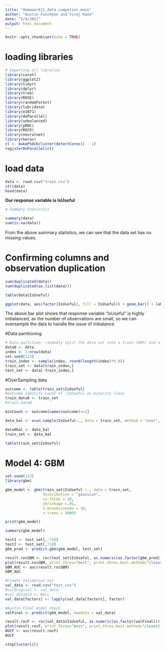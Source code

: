 ```yaml
---
title: "Homework11_data competion_main"
author: "Austin Funcheon and Viraj Rane"
date: "5/9/2022"
output: html_document
---
```


```r
knitr::opts_chunk$set(echo = TRUE)
```

# loading libraries
```r
# Importing all libraries
library(caret)
library(ggplot2)
library(tidyr)
library(dplyr)
library(tree)
library(ROSE)
library(randomForest)
library(lubridate)
library(e1071)
library(doParallel)
library(unbalanced)
library(pROC)
library(ROCR)
library(neuralnet)
library(keras)
cl <- makePSOCKcluster(detectCores() - 1)
registerDoParallel(cl)
```

# load data
```r
data <- read.csv("train.csv")
str(data)
head(data)
```

**Our response variable is IsUseful**

```r
# Summary Statistics

summary(data)
sum(is.na(data))
```

From the above summary statistics, we can see that the data set has no missing values.

# Confirming columns and observation duplication
```r
sum(duplicated(data))
sum(duplicated(as.list(data)))
```

```r
table(data$IsUseful)
```

```r
ggplot(data, aes(factor(IsUseful), fill = IsUseful)) + geom_bar() + labs(x = "Is Useful")
```

The above bar plot shows that response variable "IsUseful" is highly imbalanced, as the number of observations are small, so we can oversample the data to handle the issue of imbalance.

#Data partitioning

```r
# Data partition: randomly split the data set into a train (80%) and a test set (20%)
data0 <- data
index <- 1:nrow(data)
set.seed(123)
train_index <- sample(index, round(length(index)*0.8))
train_set <- data[train_index,]
test_set <- data[-train_index,]
```


#OverSampling data

```r
outcome <- table(train_set$IsUseful)
#outcome identify count of !ISUseful as minority class
train_data0 <- train_set
#train_data0

minCount <- outcome[names(outcome)==1]

data_bal <- ovun.sample(IsUseful~., data = train_set, method = "over", N = minCount*2)$data

data0bal <- data_bal
train_set <- data_bal

table(train_set$IsUseful)
```

# Model 4: GBM

```r
set.seed(123)
library(gbm)

gbm_model <- gbm(train_set$IsUseful ~., data = train_set,
                 distribution = "gaussian",
                 cv.folds = 10,
                 shrinkage =.01,
                 n.minobsinnode = 10,
                 n.trees = 5000)

print(gbm_model)

```


```r
summary(gbm_model)
```


```r
test1 <- test_set[,-710]
test2 <- test_set[,710]
gbm_pred <- predict.gbm(gbm_model, test_set)

result.rocGBM <- roc(test_set$IsUseful, as.numeric(as.factor(gbm_pred)))
plot(result.rocGBM, print.thres="best", print.thres.best.method="closest.topleft", print.auc=TRUE)
GBM_AUC <- auc(result.rocGBM)
GBM_AUC
```



```r
#Create Validation Set
val_data <- read.csv("test.csv")
#valOriginal <- val_data
#val_data$Id <- NULL
val_data[factors] <- lapply(val_data[factors], factor)
```


```r
#Austin Final model check
valFinal <- predict(gbm_model, newdata = val_data)

result.rocF <- roc(val_data$IsUseful, as.numeric(as.factor(valFinal)))
plot(result.rocF, print.thres="best", print.thres.best.method="closest.topleft", print.auc=TRUE)
AUCF <- auc(result.rocF)
AUCF
```



```r
stopCluster(cl)
```